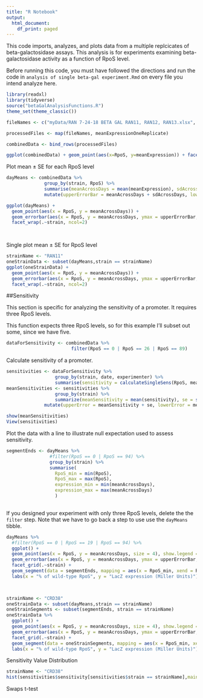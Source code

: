 ```yaml
---
title: "R Notebook"
output:
  html_document:
    df_print: paged
---
```


This code imports, analyzes, and plots data from a multiple replcicates of beta-galactosidase assays. This analysis is for experiments examining beta-galactosidase activity as a function of RpoS level.

Before running this code, you must have followed the directions and run the code in `analysis of single beta-gal experiment.Rmd` on every file you intend analyze here. 

```r
library(readxl)
library(tidyverse)
source("betaGalAnalysisFunctions.R")
theme_set(theme_classic())

fileNames <- c("myData/RAN 7-24-18 BETA GAL RAN11, RAN12, RAN13.xlsx", "myData/RAN 7-26-18 BETA GAL RAN11, RAN12, RAN13.xlsx", "myData/RAN 7-27-18 BETA GAL RAN11, RAN12.xlsx", "myData/RAN 7-28-18 BETA GAL RAN11, RAN12, RAN13.xlsx", "myData/RAN 7-29-18 BETA GAL RAN11, RAN12, RAN13.xlsx","myData/CRD 7-17-18 OD420 and OD600 afternoon.xlsx", "myData/CRD 7-18-18 OD420 and OD600 morning.xlsx", "myData/CRD 7-19-18 OD420 and OD600 afternoon.xlsx")

processedFiles <- map(fileNames, meanExpressionOneReplicate)

combinedData <- bind_rows(processedFiles)
```

```r
ggplot(combinedData) + geom_point(aes(x=RpoS, y=meanExpression)) + facet_grid(.~strain) 
```

Plot mean ± SE for each RpoS level
```r
dayMeans <- combinedData %>% 
              group_by(strain, RpoS) %>% 
              summarise(meanAcrossDays = mean(meanExpression), sdAcrossDays = sd(meanExpression)/sqrt(length(meanExpression))) %>%
              mutate(upperErrorBar = meanAcrossDays + sdAcrossDays, lowerErrorBar = meanAcrossDays - sdAcrossDays)

ggplot(dayMeans) + 
  geom_point(aes(x = RpoS, y = meanAcrossDays)) + 
  geom_errorbar(aes(x = RpoS, y = meanAcrossDays, ymax = upperErrorBar, ymin = lowerErrorBar)) + 
  facet_wrap(.~strain, ncol=2)

  
```

Single plot mean ± SE for RpoS level
```r
strainName <- "RAN11"
oneStrainData <- subset(dayMeans,strain == strainName)
ggplot(oneStrainData) + 
  geom_point(aes(x = RpoS, y = meanAcrossDays)) + 
  geom_errorbar(aes(x = RpoS, y = meanAcrossDays, ymax = upperErrorBar, ymin = lowerErrorBar)) + 
  facet_wrap(.~strain, ncol=2)
```
##Sensitivity

This section is specific for analyzing the sensitivity of a promoter. It requires three RpoS levels.

This function expects three RpoS levels, so for this example I'll subset out some, since we have five.

```r
dataForSensitivity <- combinedData %>% 
                        filter(RpoS == 0 | RpoS == 26 | RpoS == 89) 
```


Calculate sensitivity of a promoter. 
```r
sensitivities <- dataForSensitivity %>% 
                  group_by(strain, date, experimenter) %>%
                  summarise(sensitivity = calculateSingleSens(RpoS, meanExpression))
meanSensitivities <- sensitivities %>%
                  group_by(strain) %>% 
                  summarize(meanSensitivity = mean(sensitivity), se = sd(sensitivity)/sqrt(length(sensitivity)))%>%
              mutate(upperError = meanSensitivity + se, lowerError = meanSensitivity - se)

show(meanSensitivities)
View(sensitivities)
```


Plot the data with a line to illustrate null expectation used to assess sensitivity. 


```r
segmentEnds <- dayMeans %>%
                #filter(RpoS == 0 | RpoS == 94) %>%
                group_by(strain) %>%
                summarise(
                  RpoS_min = min(RpoS),
                  RpoS_max = max(RpoS),
                  expression_min = min(meanAcrossDays),
                  expression_max = max(meanAcrossDays)
                  )
  
```


If you designed your experiment with only three RpoS levels, delete the the `filter` step. Note that we have to go back a step to use use the `dayMeans` tibble.
```r
dayMeans %>% 
  #filter(RpoS == 0 | RpoS == 19 | RpoS == 94) %>% 
  ggplot() + 
  geom_point(aes(x = RpoS, y = meanAcrossDays, size = 4), show.legend = FALSE) + 
  geom_errorbar(aes(x = RpoS, y = meanAcrossDays, ymax = upperErrorBar, ymin = lowerErrorBar)) + 
  facet_grid(.~strain) +
  geom_segment(data = segmentEnds, mapping = aes(x = RpoS_min, xend = RpoS_max, y = expression_min, yend = expression_max)) +
  labs(x = "% of wild-type RpoS", y = "LacZ expression (Miller Units)")

                 
```

```r
strainName <- "CRD38"
oneStrainData <- subset(dayMeans,strain == strainName)
oneStrainSegments <- subset(segmentEnds, strain == strainName)
oneStrainData %>%
  ggplot() + 
  geom_point(aes(x = RpoS, y = meanAcrossDays, size = 4), show.legend = FALSE) + 
  geom_errorbar(aes(x = RpoS, y = meanAcrossDays, ymax = upperErrorBar, ymin = lowerErrorBar)) + 
  facet_grid(.~strain) +
  geom_segment(data = oneStrainSegments, mapping = aes(x = RpoS_min, xend = RpoS_max, y = expression_min, yend = expression_max)) +
  labs(x = "% of wild-type RpoS", y = "LacZ expression (Miller Units)")
```

Sensitivity Value Distribution
```r
strainName <- "CRD38"
hist(sensitivities$sensitivity[sensitivities$strain == strainName],main = "Strain Sensitivity Distribution",xlab = strainName)
```

Swaps t-test
```r

```
